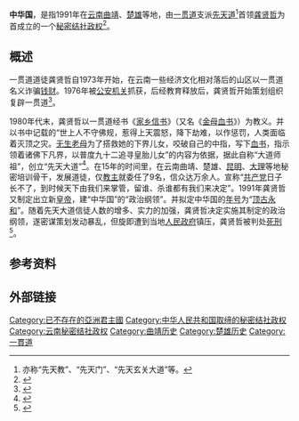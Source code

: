 {{pov|time=2015-11-10T12:55:08+00:00}}
{{Not|中华民国|中国联邦主义}}
{{Infobox Former Country
|native_name            = {{lang|zh|中华国}}
|conventional_long_name = 
|common_name            = 
|
|continent              = [[亚洲|亚洲]]
|region                 = [[东亚|东亚]]
|country                = [[中华人民共和国|中华人民共和国]]
|era                    = 
|status                 = [[Unrecognized_State|Unrecognized State]]
|status_text            = [[秘密结社政权|秘密结社政权]]
|empire                 = 
|government_type        = [[政教合一|政教合一]]<br>[[神权政治|神权政治]]<br>[[君主专制|君主专制]]
|
|life_span              = 
|
|year_start             = 1991年
|year_end               = 1991年
|
|year_exile_start       = 
|year_exile_end         = 
|
|event_start            = 
|date_start             = 
|event_end              = 
|date_end               = 
|
|event1                 = 
|date_event1            = 
|event2                 = 
|date_event2            = 
|event3                 = 
|date_event3            = 
|event4                 = 
|date_event4            = 
|
|event_pre              = 
|date_pre               = 
|event_post             = 
|date_post              = 
|
|p1                     = 中华人民共和国
|flag_p1                = Flag of the People's Republic of China.svg
|
|s1                     = 中华人民共和国
|flag_s1                = Flag of the People's Republic of China.svg
|
|image_flag             = Flag of None.svg
|flag                   = 
|flag_type              = 国旗
|
|image_coat             = Coats of arms of None.svg
|symbol                 = 
|symbol_type            = 国徽
|symbol_type_article    = 
|
|image_map              = 
|image_map_size         = 
|image_map_caption      = 
|
|capital                = 
|capital_exile          = 
|latd =  |latm =  |latNS =  |longd =  |longm =  |longEW = 
|largest_city           = 
|
|national_motto         = 
|national_anthem        = 
|common_languages       = [[汉语|汉语]]
|demonym                = 
|religion               = [[先天道|先天道（先天大道）]]
|philosophy             = 
|currency               = [[人民币|人民币（CNY／RMB）]]
|currency_code          = CNY／RMB
|
|title_leader           = 国家最高领导人
|leader1                = [[皇帝|皇帝]] [[龚贤哲|龚贤哲]]
|year_leader1           = 1991年
|leader2                = 
|year_leader2           = 
|leader3                = 
|year_leader3           = 
|leader4                = 
|year_leader4           = 
|
|title_representative   = 国家元首
|representative1        = [[皇帝|皇帝]] [[龚贤哲|龚贤哲]]
|year_representative1   = 1991年
|representative2        = 
|year_representative2   = 
|representative3        = 
|year_representative3   = 
|representative4        = 
|year_representative4   = 
|
|title_deputy           = 政府首脑
|deputy1                = 
|year_deputy1           = 
|deputy2                = 
|year_deputy2           = 
|deputy3                = 
|year_deputy3           = 
|deputy4                = 
|year_deputy4           = 
|
|legislature            = 
|house1                 = 
|house2                 = 
|
|stat_year1             = 
|stat_area1             = 
|stat_pop1              = 
|stat_year2             = 
|stat_area2             = 
|stat_pop2              = 
|stat_year3             = 
|stat_area3             = 
|stat_pop3              = 
|stat_year4             = 
|stat_area4             = 
|stat_pop4              = 
|stat_year5             = 
|stat_area5             = 
|stat_pop5              = 
|footnotes              = 
|
|utc_offset             = +8
|cctld                  = 
|calling_code           = 
|today                  = {{PRC}}
}}

'''中华国'''，是指1991年在[[云南|云南]][[曲靖|曲靖]]、[[楚雄彝族自治州|楚雄]]等地，由[[一贯道|一贯道]]支派[[先天道|先天道]]<ref>亦称“先天教”、“先天门”、“先天玄关大道”等。</ref>首领[[龚贤哲|龚贤哲]]为首成立的一个[[秘密结社政权|秘密结社政权]]<ref>{{cite web | language = zh-hans | publisher = [[共识网|共识网]] | title = 新中国的众多称帝者 | url = http://www.21ccom.net/articles/lsjd/lsjj/article_2012112871925.html | author = 张宏杰 | date = 2012年11月28日 | accessdate = 2012年11月28日 | archiveurl = https://web.archive.org/web/20160422214539/http://www.21ccom.net/articles/lsjd/lsjj/article_2012112871925.html | archivedate = 2016年4月22日 | deadurl = yes }}</ref>。

== 概述 ==
一贯道道徒龚贤哲自1973年开始，在云南一些经济文化相对落后的山区以一贯道名义诈骗[[钱财|钱财]]。1976年被[[公安机关|公安机关]]抓获，后经教育释放后，龚贤哲开始策划组织复辟一贯道<ref name = "本书课题组／著；贺明洲／主编">{{cite book zh | language = zh-hans | author = 本书课题组／著；贺明洲／主编 | title = 《荡涤尘埃：新中国反邪教斗争》>第三章 邪教的罪恶>第四节 对抗政府和法律，妄图建立邪教帝国>二 潜伏隐蔽，伺机兴风作浪>先天道的复辟活动 | format =  | url = http://books.google.com.hk/books/about/%E8%8D%A1%E6%B6%A4%E5%B0%98%E5%9F%83.html?id=GmI1AAAACAAJ | date = 2001年12月第1版 | publisher = 郑州大学出版社 | location = 郑州 | id = ISBN 7-81048-540-1 | accessdate = 2001年12月第1次印刷 | pages = 第160页 | archive-date = 2014-03-03 | archive-url = https://web.archive.org/web/20140303212805/http://books.google.com.hk/books/about/%E8%8D%A1%E6%B6%A4%E5%B0%98%E5%9F%83.html?id=GmI1AAAACAAJ | dead-url = no }}</ref>。

1980年代末，龚贤哲以一贯道经书《[[家乡信书|家乡信书]]》（又名《[[金母血书|金母血书]]》）为教义。并以书中记载的“世上人不守佛规，惹得上天震怒，降下劫难，以作惩罚，人类面临着灭顶之灾。[[无生老母|无生老母]]为了搭救她的下界儿女，咬破自己的中指，写下[[血书|血书]]，指示领着诸佛下凡界，以普度九十二追寻皇胎儿女”的内容为依据，据此自称“大道师祖”，创立“先天大道”<ref>{{cite web |language=zh-hans |publisher=环球视野 |title=简论当代中国邪教演变的历史轨迹 |url=http://www.globalview.cn/ReadNews.asp?NewsID=3948 |author=习五一 |date=2008年8月8日 |accessdate=2008年8月8日 |deadurl=yes |archiveurl=https://web.archive.org/web/20130727154755/http://globalview.cn/ReadNews.asp?NewsID=3948 |archivedate=2013年7月27日 }}</ref>。在15年的时间里，在云南曲靖、楚雄、[[昆明|昆明]]、[[大理|大理]]等地秘密培训骨干，发展道徒，仅[[教主|教主]]就委任了9名，信众达万余人。宣称“[[共产党|共产党]]日子长不了，到时候天下由我们来掌管，留谁、杀谁都有我们来决定”。1991年龚贤哲又制定出立新[[皇帝|皇帝]]，建“中华国”的“政治纲领”。并拟定中华国的[[年号|年号]]为“[[顶古永和|顶古永和]]”。随着先天大道信徒人数的增多、实力的加强，龚贤哲决定实施其制定的政治纲领，遂密谋策划发动暴乱，但旋即遭到当地[[人民政府|人民政府]]镇压，龚贤哲被判处[[死刑|死刑]]<ref>{{cite web | language = zh-hans | publisher = 中国反邪教网>邪教面面观>中国邪教面面观>正文 | title = 先天大道 | url = http://xh.cnfxj.org/Html/xiejiaocn/2007-5/7/113705405.html | author = 中国反邪教网——中国反邪教协会主办 | date = 2007年5月7日 | accessdate = 2007年5月7日 | archive-date = 2013年12月13日 | archive-url = https://web.archive.org/web/20131213163357/http://xh.cnfxj.org/Html/xiejiaocn/2007-5/7/113705405.html | dead-url = yes }}</ref>。

== 参考资料 ==
{{Reflist}}

== 外部链接 ==

{{DEFAULTSORT:Z}}
[[Category:已不存在的亞洲君主國|Category:已不存在的亞洲君主國]]
[[Category:中华人民共和国取缔的秘密结社政权|Category:中华人民共和国取缔的秘密结社政权]]
[[Category:云南秘密结社政权|Category:云南秘密结社政权]]
[[Category:曲靖历史|Category:曲靖历史]]
[[Category:楚雄历史|Category:楚雄历史]]
[[Category:一貫道|Category:一貫道]]